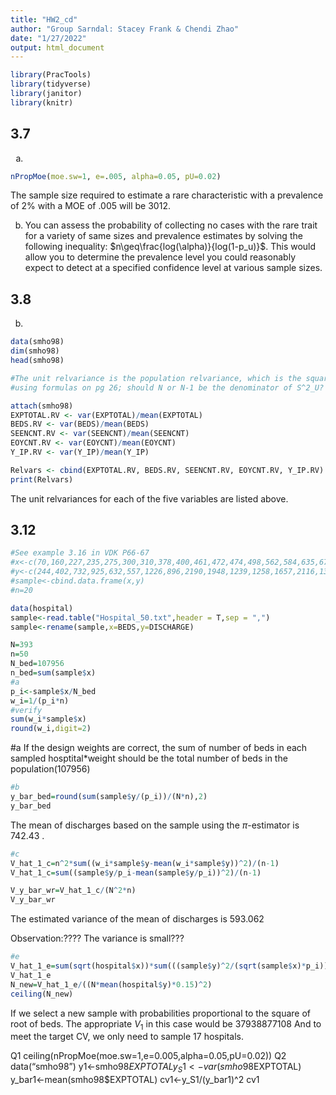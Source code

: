 ---
title: "HW2_cd"
author: "Group Sarndal: Stacey Frank & Chendi Zhao"
date: "1/27/2022"
output: html_document
---

```{r, message=FALSE, warning=FALSE}
library(PracTools)
library(tidyverse)
library(janitor)
library(knitr)
```

## 3.7

a)
```{r}
nPropMoe(moe.sw=1, e=.005, alpha=0.05, pU=0.02)

```
The sample size required to estimate a rare characteristic with a prevalence of 2% with a MOE of .005 will be 3012. 


b) You can assess the probability of collecting no cases with the rare trait for a variety of same sizes and prevalence estimates by solving the following inequality: $n\geq\frac{log(\alpha)}{log(1-p_u)}$. This would allow you to determine the prevalence level you could reasonably expect to detect at a specified confidence level at various sample sizes. 

## 3.8

b)
```{r, results='hide'}
data(smho98)
dim(smho98)
head(smho98)
```


```{r}
#The unit relvariance is the population relvariance, which is the square of the population coefficient of variation 
#using formulas on pg 26; should N or N-1 be the denominator of S^2_U? Currently am using N-1

attach(smho98)
EXPTOTAL.RV <- var(EXPTOTAL)/mean(EXPTOTAL)
BEDS.RV <- var(BEDS)/mean(BEDS)
SEENCNT.RV <- var(SEENCNT)/mean(SEENCNT)
EOYCNT.RV <- var(EOYCNT)/mean(EOYCNT)
Y_IP.RV <- var(Y_IP)/mean(Y_IP)

Relvars <- cbind(EXPTOTAL.RV, BEDS.RV, SEENCNT.RV, EOYCNT.RV, Y_IP.RV)
print(Relvars)

```
The unit relvariances for each of the five variables are listed above.

## 3.12
```{r}
#See example 3.16 in VDK P66-67
#x<-c(70,160,227,235,275,300,310,378,400,461,472,474,498,562,584,635,670,712,760,816)
#y<-c(244,402,732,925,632,557,1226,896,2190,1948,1239,1258,1657,2116,1326,1606,1707,2089,1283,1239)
#sample<-cbind.data.frame(x,y)
#n=20

data(hospital)
sample<-read.table("Hospital_50.txt",header = T,sep = ",")
sample<-rename(sample,x=BEDS,y=DISCHARGE)

N=393
n=50
N_bed=107956
n_bed=sum(sample$x)
#a
p_i<-sample$x/N_bed
w_i=1/(p_i*n)
#verify
sum(w_i*sample$x)
round(w_i,digit=2)
```
#a
If the design weights are correct, the sum of number of beds in each sampled hosptital*weight should be the total number of beds in the population(107956)
```{r}
#b
y_bar_bed=round(sum(sample$y/(p_i))/(N*n),2)
y_bar_bed
```
The mean of discharges based on the sample using the $\pi$-estimator is  742.43
.

```{r}
#c
V_hat_1_c=n^2*sum((w_i*sample$y-mean(w_i*sample$y))^2)/(n-1)
V_hat_1_c=sum((sample$y/p_i-mean(sample$y/p_i))^2)/(n-1)

V_y_bar_wr=V_hat_1_c/(N^2*n)
V_y_bar_wr
```
The estimated variance of the mean of discharges is 593.062

Observation:???? The variance is small???

```{r}
#e
V_hat_1_e=sum(sqrt(hospital$x))*sum(((sample$y)^2/(sqrt(sample$x)*p_i)))/n-(sum(sample$y/p_i)/n)^2+V_y_bar_wr*N^2
V_hat_1_e
N_new=V_hat_1_e/((N*mean(hospital$y)*0.15)^2)
ceiling(N_new)
```
If we select a new sample with probabilities proportional to the square of root of beds. The appropriate $V_1$ in this case would be 37938877108 And to meet the target CV, we only need to sample 17 hospitals.


Q1
ceiling(nPropMoe(moe.sw=1,e=0.005,alpha=0.05,pU=0.02))
Q2
data("smho98")
y1<-smho98$EXPTOTAL
y_S1<-var(smho98$EXPTOTAL)
y_bar1<-mean(smho98$EXPTOTAL)
cv1<-y_S1/(y_bar1)^2
cv1

